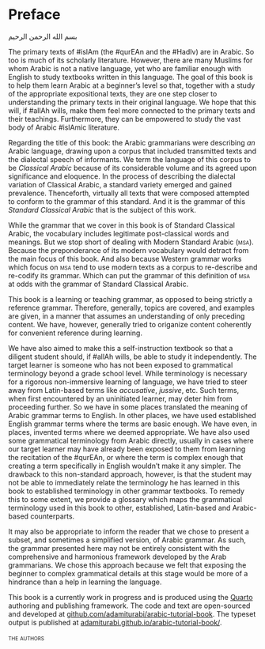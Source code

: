 # Preface {.unnumbered}

[بسم الله الرحمن الرحيم]{.aralt}

<!--The following line is needed because Preface is an unnumbered chapter and otherwise fancy header will print the header text for the previous chapter "Contents"-->
<!--\markboth {\textsc{\MakeLowercase{Preface}}}{\textsc{\MakeLowercase{Preface}}}-->

<!--Sunnah are the sayings and actions of the Prophet صلى الله عليه وسلم.
Hadith is the text by which we know the sunnah.-->

<!-- For font size calibration:-->
<!--
§**28.** a) The short vowels _a, i, u_ are sonant. 
They never occur at the beginning of a syllable (§51).
_y_ and _w_ are consonantal vowels. 
They can appear at the beginning and at the end of a syllable.
Sonant and consonantal vowels may combine homogeneously or heterogeneously:
homogeneous contact _iy = i_, _uw = u_, heterogeneous contact _ay, aw_.
The long vowel _a_ is ambiguous in that it can be regarded as a double sonant o as a sonant-consonantal combination:
_nama_ 'sleep' with _a = a-a_.
-->

The primary texts of [#islAm]{.trn2} (the [#qurEAn]{.trn2} and the [#HadIv]{.trn2}) are in Arabic.
So too is much of its scholarly literature.
However, there are many Muslims for whom Arabic is not a native language, yet who are familiar enough with English to study textbooks written in this language.
The goal of this book is to help them learn Arabic at a beginner's level so that, together with a study of the appropriate expositional texts, they are one step closer to understanding the primary texts in their original language.
We hope that this will, if [#allAh]{.trn2} wills, make them feel more connected to the primary texts and their teachings.
Furthermore, they can be empowered to study the vast body of Arabic [#islAm]{.trn2}ic literature.

<!--The Arabic that we attempt to teach in this book is _Standard Classical Arabic_.
We define this term as follows:-->
Regarding the title of this book: 
the Arabic grammarians were describing _an_ Arabic language, drawing upon a corpus that included transmitted texts and the dialectal speech of informants.
We term the language of this corpus to be _Classical Arabic_ because of its considerable volume and its agreed upon significance and eloquence.
In the process of describing the dialectal variation of Classical Arabic, a standard variety emerged
and gained prevalence. 
Thenceforth, virtually all texts that were composed attempted to conform to the grammar of this standard.
And it is the grammar of this _Standard Classical Arabic_ that is the subject of this work.

While the grammar that we cover in this book is of Standard Classical Arabic, the vocabulary includes legitimate post-classical words and meanings.
But we stop short of dealing with Modern Standard Arabic ([msa]{.smallcaps}).
Because the preponderance of its modern vocabulary would detract from the main focus of this book.
And also because Western grammar works which focus on [msa]{.smallcaps} tend to use modern texts as a corpus to re-describe and re-codify its grammar.
Which can put the grammar of this definition of [msa]{.smallcaps} at odds with the grammar of Standard Classical Arabic.

<!--
Having described Classical Arabic (with its dialectal variation), the grammarians would also give their opinions as to what constituted a normative variety.
also venture into prescribing a standard from amongst the variety found in Classical Arabic.
This Standard Classical Arabic gained prevalence as a written register and was thereafter used for composing and transmitting texts.
-->

This book is a learning or teaching grammar, as opposed to being strictly a reference grammar.
Therefore, generally, topics are covered, and examples are given, in a manner that assumes an understanding of only preceding content.
We have, however, generally tried to origanize content coherently for convenient reference during learning.

We have also aimed to make this a self-instruction textbook so that a diligent student should, if [#allAh]{.trn2} wills, be able to study it independently.
The target learner is someone who has not been exposed to grammatical terminology beyond a grade school level.
While terminology is necessary for a rigorous non-immersive learning of language, we have tried to steer away from Latin-based terms like _accusative_, _jussive_, etc.
Such terms, when first encountered by an uninitiated learner, may deter him from proceeding further.
So we have in some places translated the meaning of Arabic grammar terms to English.
In other places, we have used established English grammar terms where the terms are basic enough.
We have even, in places, invented terms where we deemed appropriate.
We have also used some grammatical terminology from Arabic directly, usually in cases where our target learner may have already been exposed to them from learning the recitation of the [#qurEAn]{.trn2}, or where the term is complex enough that creating a term specifically in English wouldn't make it any simpler.
The drawback to this non-standard approach, however, is that the student may not be able to immediately relate the terminology he has learned in this book to established terminology in other grammar textbooks.
To remedy this to some extent, we provide a glossary which maps the grammatical terminology used in this book to other, established, Latin-based and Arabic-based counterparts.

It may also be appropriate to inform the reader that we chose to present a subset, and sometimes a simplified version, of Arabic grammar.
As such, the grammar presented here may not be entirely consistent with the comprehensive and harmonious framework developed by the Arab grammarians.
We chose this approach because we felt that exposing the beginner to complex grammatical details at this stage would be more of a hindrance than a help in learning the language.

This book is a currently work in progress and is produced using the [Quarto](https://quarto.org/) authoring and publishing framework.
The code and text are open-sourced and developed at 
[github.com/adamiturabi/arabic-tutorial-book](https://github.com/adamiturabi/arabic-tutorial-book).
The typeset output is published at 
[adamiturabi.github.io/arabic-tutorial-book/](https://adamiturabi.github.io/arabic-tutorial-book/).

[the authors]{.smallcaps}  

<!--
[a.z.s.]{.smallcaps}  
[lahore, dec.]{.smallcaps} 2021[ce]{.smallcaps}  
[لاهور، جمادى الأولى ١٤٤٣هـ‍]{.ar}

Test:

This is the _preface_.
Test trans [Parf makAn ealayhi pcv machad]{.trn} [◌َ  ◌ً  ◌ِ  ◌ٍ  ◌ُ  ◌ٌ  ◌ْ  ◌ّ  ◌ٰ  ◌ٔ  ◌ٕ  ]{.ar}

[شَيْـَٔيْنِ بَرِيـِٔينَ شَيْـًٔا خَطِيـَٔة]{.ar}

[شَيْءَيْنِ بَرِيءِينَ شَيْءًا خَطِيءَة]{.ar}


this is in [Small Caps]{.smallcaps}.


```r
options(tinytex.engine = "lualatex")
```
-->
<!--
# Romanization scheme {.unnumbered}

\markboth {\textsc{\MakeLowercase{Romanization scheme}}}{\textsc{\MakeLowercase{Romanization scheme}}}

The following romanization scheme is used in this book for the transcription and transliteration of Arabic sounds and letters into the Latin script.

[consonants]{.smallcaps}

|   |   |   |   |   |   |   |   |   |   |   |   |   |   |
|:-:|:-:|:-:|:-:|:-:|:-:|:-:|:-:|:-:|:-:|:-:|:-:|:-:|:-:|
|  [ص]{.ar}  |  [ش]{.ar}  |  [س]{.ar}  |  [ز]{.ar}  |  [ر]{.ar}  |  [ذ]{.ar}  |  [د]{.ar}  |  [خ]{.ar}  |  [ح]{.ar}  |  [ج]{.ar}  |  [ث]{.ar}  |  [ت]{.ar}  |  [ب]{.ar}  |  [ء]{.ar}  |
| [S]{.trn2} | [c]{.trn2} | [s]{.trn2} | [z]{.trn2} | [r]{.trn2} | [p]{.trn2} | [d]{.trn2} | [x]{.trn2} | [H]{.trn2} | [j]{.trn2} | [v]{.trn2} | [t]{.trn2} | [b]{.trn2} | [E]{.trn2} |

|   |   |   |   |   |   |   |   |   |   |   |   |   |   |
|:-:|:-:|:-:|:-:|:-:|:-:|:-:|:-:|:-:|:-:|:-:|:-:|:-:|:-:|
|  [ى]{.ar}  |  [و]{.ar}  |  [ه]{.ar}  |  [ن]{.ar}  |  [م]{.ar}  |  [ل]{.ar}  |  [ك]{.ar}  |  [ق]{.ar}  |  [ف]{.ar}  |  [غ]{.ar}  |  [ع]{.ar}  |  [ظ]{.ar}  |  [ط]{.ar}  |  [ض]{.ar}  |
| [y]{.trn2} | [w]{.trn2} | [h]{.trn2} | [n]{.trn2} | [m]{.trn2} | [l]{.trn2} | [k]{.trn2} | [q]{.trn2} | [f]{.trn2} | [g]{.trn2} | [e]{.trn2} | [P]{.trn2} | [T]{.trn2} | [D]{.trn2}  |

[vowels]{.smallcaps}

|   |   |   |   |   |   |   |   |
|:-:|:-:|:-:|:-:|:-:|:-:|:-:|:-:|
| [◌َ]{.ar}   | [◌ُ]{.ar}   | [◌ِ]{.ar}   | [◌َا]{.ar}  | [◌ُو]{.ar}  | [◌ِي]{.ar}  | [◌َوْ]{.ar}   | [◌َيْ]{.ar}   |
| [a]{.trn2} | [u]{.trn2} | [i]{.trn2} | [A]{.trn2} | [U]{.trn2} | [I]{.trn2} | [aw]{.trn2} | [ay]{.trn2} |


When transcribing example text,
the _italic_ Latin script is used,
no letters are capitalized,
a non-sentence-initial connecting hamzah is transliterated with a hyphen (-),
and the [lAm]{.trn2} of the definite article is not transliterated for sun letters.

[ة]{.ar} is transcribed as [h]{.trn} at the end of an utterance, and as [t]{.trn} otherwise.

For example:

[ٱِلْتَقَطَتْ أُمُّ طَلْحَةَ وَٱلْحَسَنِ وَرَقَةَ ٱلشَّجَرَةِ.]{.ar}  
[EiltaqaTat Eummu TalHata wa-lHasani waraqata -ccajarah.]{.trn}



When using Arabic words in the English text,
the regular (non-italic) Latin script is used,
words are transcribed in pausal pronunciation,
word-final [◌ِيّ]{.ar} [-iyy]{.trn} is transcribed as "[I]{.trn2}",
the first letter of a proper noun is capitalized,
word-initial hamzah is not transliterated,
the definite article is always transliterated as "al-" with a hyphen following it,
as shown.
[ة]{.ar} is transcribed as "t" in the middle of an annexation, and as "h" otherwise.

Accurate romanizations are preferred unless an established and distinctly separate usage is current in English.
Examples:

"[#ealI]{.trn2} and [#usAmah]{.trn2} revised [#sUrat al-#eankabUt]{.trn2} from the [#qurEAn]{.trn2} in the mosque in the month of [#rabIe al-#vAnI]{.trn2}."

"The caliphate moved from [al-#madInah]{.trn2} to Damascus."
-->

